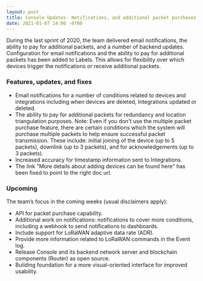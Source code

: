 ```yaml
---
layout: post
title: Console Updates- Notifications, and additional packet purchases
date: 2021-01-07 14:00 -0700
---
```


During the last sprint of 2020, the team delivered email notifications, the ability to pay for
additional packets, and a number of backend updates. Configuration for email notifications and the
ability to pay for additional packets has been added to Labels. This allows for flexibility over
which devices trigger the notifications or receive additional packets.

### Features, updates, and fixes

- Email notifications for a number of conditions related to devices and integrations including when
  devices are deleted, Integrations updated or deleted.
- The ability to pay for additional packets for redundancy and location triangulation purposes.
  Note: Even if you don't use the multiple packet purchase feature, there are certain conditions
  which the system will purchase multiple packets to help ensure successful packet transmission.
  These include: initial joining of the device (up to 5 packets), downlink (up to 3 packets), and
  for acknowledgements (up to 3 packets).
- Increased accuracy for timestamp information sent to Integrations.
- The link "More details about adding devices can be found here" has been fixed to point to the
  right doc url.

### Upcoming

The team’s focus in the coming weeks (usual disclaimers apply):

- API for packet purchase capability.
- Additional work on notifications: notifications to cover more conditions, including a webhook to
  send notifications to dashboards.
- Include support for LoRaWAN adaptive data rate (ADR).
- Provide more information related to LoRaWAN commands in the Event log.
- Release Console and its backend network server and blockchain components (Router) as open source.
- Building foundation for a more visual-oriented interface for improved usability.
